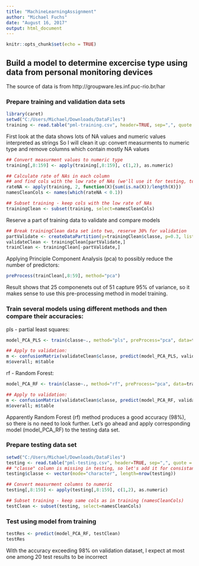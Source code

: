 ```yaml
---
title: "MachineLearningAssignment"
author: "Michael Fuchs"
date: "August 16, 2017"
output: html_document
---
```


```r
knitr::opts_chunk$set(echo = TRUE)
```


## Build a model to determine excercise type using data from personal monitoring devices
The source of data is from http://groupware.les.inf.puc-rio.br/har

### Prepare training and validation data sets

```r
library(caret)
setwd("C:/Users/Michael/Downloads/DataFiles")
training <- read.table("pml-training.csv", header=TRUE, sep=",", quote = "\"", stringsAsFactors = FALSE)

```

First look at the data shows lots of NA values and numeric values interpreted as strings
So I will clean it up: convert measurments to numeric type and remove columns which contain mostly NA values

```r
## Convert measurment values to numeric type
training[,8:159] <- apply(training[,8:159], c(1,2), as.numeric)

## Calculate rate of NAs in each column
## and find cols with the low rate of NAs (we'll use it for testing, too)
rateNA <- apply(training, 2, function(X){sum(is.na(X))/length(X)})
namesCleanCols <- names(which(rateNA < 0.1))

## Subset training - keep cols with the low rate of NAs
trainingClean <- subset(training, select=namesCleanCols)
```

Reserve a part of training data to validate and compare models

```r
## Break trainingClean data set into two, reserve 30% for validation
partValidate <- createDataPartition(y=trainingClean$classe, p=0.3, list=FALSE)
validateClean <- trainingClean[partValidate,]
trainClean <- trainingClean[-partValidate,]
```

Applying Principle Component Analysis (pca) to possibly reduce the number of predictors: 
```r
preProcess(trainClean[,8:59], method="pca")
```
Result shows that 25 componenets out of 51 capture 95% of variance, 
so it makes sense to use this pre-processing method in model training.

### Train several models using different methods and then compare their accuracies:

pls - partial least squares:
```r
model_PCA_PLS <- train(classe~., method="pls", preProcess="pca", data=trainClean)  

## Apply to validation:
m <- confusionMatrix(validateClean$classe, predict(model_PCA_PLS, validateClean))
m$overall; m$table
```

rf - Random Forest:
```r
model_PCA_RF <- train(classe~., method="rf", preProcess="pca", data=trainClean)  

## Apply to validation:
m <- confusionMatrix(validateClean$classe, predict(model_PCA_RF, validateClean))
m$overall; m$table
```

Apparently Random Forest (rf) method produces a good accuracy (98%), so there is no need to look further.
Let's go ahead and apply corresponding model (model_PCA_RF) to the testing data set.

### Prepare testing data set
```r
setwd("C:/Users/Michael/Downloads/DataFiles")
testing <- read.table("pml-testing.csv", header=TRUE, sep=",", quote = "\"", stringsAsFactors = FALSE)
## "classe" column is missing in testing, so let's add it for consistancy with training data 
testing$classe <- vector(mode="character", length=nrow(testing))

## Convert measurment columns to numeric
testing[,8:159] <- apply(testing[,8:159], c(1,2), as.numeric)

## Subset training - keep same cols as in training (namesCleanCols)
testClean <- subset(testing, select=namesCleanCols)
```

### Test using model from training
```r
testRes <- predict(model_PCA_RF, testClean)
testRes
```

With the accuracy exceeding 98% on validation dataset, I expect at most one among 20 test results to be incorrect
